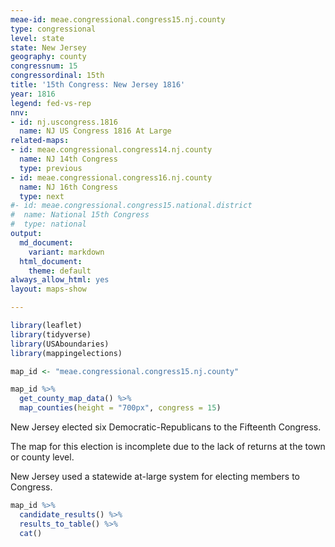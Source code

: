 ```yaml
---
meae-id: meae.congressional.congress15.nj.county
type: congressional
level: state
state: New Jersey
geography: county
congressnum: 15
congressordinal: 15th
title: '15th Congress: New Jersey 1816'
year: 1816
legend: fed-vs-rep
nnv:
- id: nj.uscongress.1816
  name: NJ US Congress 1816 At Large
related-maps:
- id: meae.congressional.congress14.nj.county
  name: NJ 14th Congress
  type: previous
- id: meae.congressional.congress16.nj.county
  name: NJ 16th Congress
  type: next
#- id: meae.congressional.congress15.national.district
#  name: National 15th Congress
#  type: national
output:
  md_document:
    variant: markdown
  html_document:
    theme: default
always_allow_html: yes
layout: maps-show

---
```


```r
library(leaflet)
library(tidyverse)
library(USAboundaries)
library(mappingelections)

map_id <- "meae.congressional.congress15.nj.county"
```

<div class="map">

```r
map_id %>%
  get_county_map_data() %>%
  map_counties(height = "700px", congress = 15)
```

</div>

New Jersey elected six Democratic-Republicans to the Fifteenth Congress.

The map for this election is incomplete due to the lack of returns at the town or county level.

New Jersey used a statewide at-large system for electing members to Congress. 

<div class="results-table">

```r
map_id %>%
  candidate_results() %>%
  results_to_table() %>%
  cat()
```

</div>
